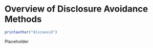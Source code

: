 # Overview of Disclosure Avoidance Methods {#discavoid}

```r
printauthor("discavoid")
```

Placeholder